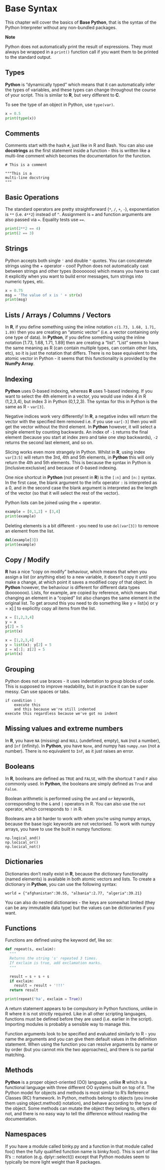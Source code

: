 # Base Syntax {#syntax}

This chapter will cover the basics of **Base Python**, that is the syntax of 
the Python Interpreter without any non-bundled packages.

<div class="alert alert-info">
<strong>Note</strong>
<p>Python does not automatically print the result of expressions. They must 
always be wrapped in a `print()` function call if you want them to be printed
to the standard output.
</div>

## Types

**Python** is "dynamically typed" which means that it can automatically infer
the types of variables, and these types can change throughout the course of
your script. This is similar to **R**, but very different to **C**.

To see the type of an object in Python, use `type(var)`.

```python
x = 0.5
print(type(x))
```

## Comments

Comments start with the hash `#`, just like in R and Bash. You can also use
**docstrings** as the first statement inside a function - this is written like
a multi-line comment which becomes the documentation for the function. 

```
# This is a comment

"""This is a 
multi-line docstring
"""
```

## Basic Operations

The standard operators are pretty straightforward (`*`, `/`, `+`, `-`),
exponentiation is `**` (i.e. `4**2`) instead of `^`. Assignment is `=` and 
function arguments are also passed via `=`. Equality tests use `==`.

```python
print(2**2 == 4)
print(2 == 3)
```

## Strings

Python accepts both single `'` and double `"` quotes. You can concatenate
strings using the + operator - cool! Python does not automatically cast between
strings and other types (booooooo) which means you have to cast it explicitly
when you want to build error messages, turn strings into numeric types, etc.

```python
x = 0.75
msg = 'The value of x is ' + str(x)
print(msg)
```

## Lists / Arrays / Columns / Vectors

In **R**, if you define something using the inline notation `c(1.73, 1.68,
1.71, 1.89)` then you are creating an "atomic vector" (i.e. a vector containing
only one type of data). In **Python**, if you define something using the inline
notation [1.73, 1.68, 1.71, 1.89] then are creating a "list". "List" seems to
have the same meaning as R (can contain multiple types, can contain other
lists, etc), so it is just the notation that differs. There is no base
equivalent to the atomic vector in Python - it seems that this functionality is
provided by the **NumPy Array**.

## Indexing

**Python** uses 0-based indexing, whereas **R** uses 1-based indexing. If you
want to select the 4th element in a vector, you would use index 4 in R
(1,2,3,4), but index 3 in Python (0,1,2,3). The syntax for this in Python is
the same as R - `var[3]`.

Negative indices work very differently! In **R**, a negative index will return
the vector with the specified item removed i.e. if you use `var[-3]` then you
will get the vector without the third element. In **Python** however, it will
select a single element by counting backwards. An index of `-1` returns the
final element (because you start at index zero and take one step backwards),
`-2` returns the second last element, and so on.

Slicing works even more strangely in Python. Whilst in **R**, using index
`var[3:5]` will return the 3rd, 4th and 5th elements, in **Python** this will
only return the 4th and 5th elements. This is because the syntax in Python is
[inclusive:exclusive] and because of 0-based indexing.

One nice shortcut in **Python** (not present in **R**) is the `[:n]` and `[n:]`
syntax. In the first case, the blank argument to the infix operator `:` is
interpreted as a 0, and in the second case the blank argument is interpreted as
the length of the vector (so that it will select the rest of the vector).

Python lists can be joined using the + operator. 

```python
example = [0,1,2] + [3,4]
print(example)
```

Deleting elements is a bit different - you need to use `del(var[3])` to remove
an element from the list.

```python
del(example[3])
print(example)
```

## Copy / Modify

**R** has a nice "copy on modify" behaviour, which means that when you assign a
list (or anything else) to a new variable, it doesn't copy it until you make a
change, at which point it saves a modified copy of that object. In **Python**
however, the behaviour is different for different data types (booooooo). Lists,
for example, are copied by reference, which means that changing an element in a
"copied" list also changes the same element in the original list. To get around
this you need to do something like y = list(x) or y = x[:] to explicitly copy
all items from the list.

```python
x = [1,2,3,4]
y = x
y[2] = 5
print(x)
```

```python
x = [1,2,3,4]
y = list(x); y[2] = 5
z = x[:]; z[2] = 5
print(x)
```

## Grouping

Python does not use braces - it uses indentation to group blocks of code. This
is supposed to improve readability, but in practice it can be super messy. Can
use spaces or tabs.

```
if condition :
    execute this
    and this because we're still indented
execute this regardless because we've got no indent
```

## Missing values and extreme numbers

In **R**, you have `NA` (missing) and `NULL` (undefined, empty), `NaN` (not a
number), and `Inf` (infinity). In **Python**, you have `None`, and numpy has
`numpy.nan` (not a number). There is no equivalent to `Inf`, as it just raises
an error.

## Booleans

In **R**, booleans are defined as `TRUE` and `FALSE`, with the shortcut `T` and
`F` also commonly used. In **Python**, the booleans are simply defined as
`True` and `False`.

Boolean arithmetic is performed using the `and` and `or` keywords,
corresponding to the `&` and `|` operators in R. You can also use the `not`
operator, which corresponds to `!` in R.

Booleans are a bit harder to work with when you're using numpy arrays, because
the base logic keywords are not vectorised. To work with numpy arrays, you have
to use the built in numpy functions:

```
np.logical_and()
np.locical_or()
np.locical_not()
```

## Dictionaries

Dictionaries don't really exist in **R**, because the dictionary functionality
(named elements) is available in both atomic vectors and lists. To create a
dictionary in **Python**, you can use the following syntax:

```
world = {"afghanistan":30.55, "albania":2.77, "algeria":39.21}
```

You can also do nested dictionaries - the keys are somewhat limited (they can
be any immutable data type) but the values can be dictionaries if you want.

## Functions

Functions are defined using the keyword def, like so:

```python
def repeat(s, exclaim):
  """
  Returns the string 's' repeated 3 times.
  If exclaim is true, add exclamation marks.
  """

  result = s + s + s 
  if exclaim:
    result = result + '!!!'
  return result

print(repeat('ha', exclaim = True))
```

A return statement appears to be compulsory in Python functions, unlike in R
where it is not strictly required. Like in all other scripting languages,
functions must be defined before they are used (i.e. earlier in the script).
Importing modules is probably a sensible way to manage this.

Function arguments look to be specified and evaluated similarly to R - you name
the arguments and you can give them default values in the definition statement.
When using the function you can resolve arguments by name or by order (but you
cannot mix the two approaches), and there is no partial matching.

## Methods

**Python** is a proper object-oriented (OO) language, unlike **R** which is a
functional language with three different OO systems built on top of it. The
Python model for objects and methods is most similar to R's Reference Classes
(RC) framework. In Python, methods belong to objects (you invoke them using
object.method() notation), and behave according to the type of the object. Some
methods can mutate the object they belong to, others do not, and there is no
easy way to tell the difference without reading the documentation.

## Namespaces

If you have a module called binky.py and a function in that module called foo()
then the fully qualified function name is binky.foo(). This is sort of like R's
:: notation (e.g. dplyr::select()) except that Python modules seem to typically
be more light weight than R packages. 
